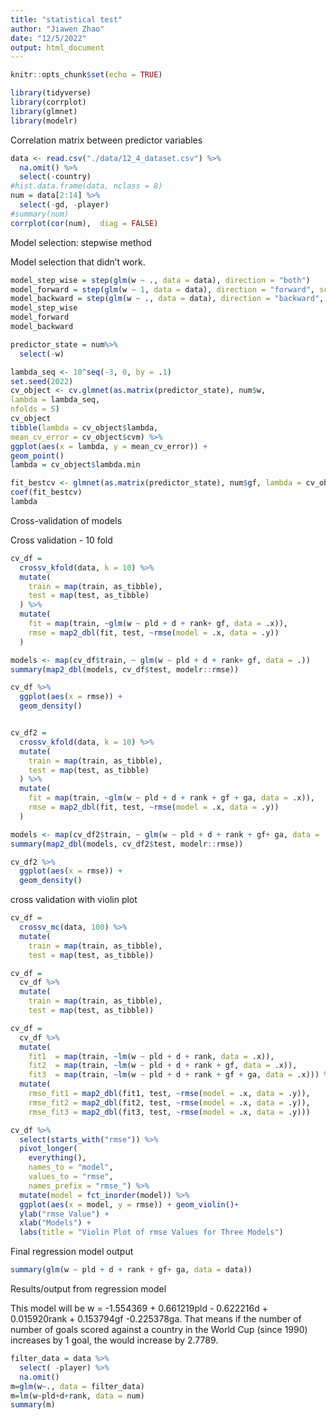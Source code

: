 ```yaml
---
title: "statistical test"
author: "Jiawen Zhao"
date: "12/5/2022"
output: html_document
---
```


```r
knitr::opts_chunk$set(echo = TRUE)
```

```r
library(tidyverse)
library(corrplot)
library(glmnet)
library(modelr)
```

Correlation matrix between predictor variables

```r
data <- read.csv("./data/12_4_dataset.csv") %>% 
  na.omit() %>% 
  select(-country)
#hist.data.frame(data, nclass = 8)
num = data[2:14] %>% 
  select(-gd, -player)
#summary(num)
corrplot(cor(num),  diag = FALSE)
```

Model selection: stepwise method

Model selection that didn't work.
```r
model_step_wise = step(glm(w ~ ., data = data), direction = "both")
model_forward = step(glm(w ~ 1, data = data), direction = "forward", scope = formula(lm(gf ~ ., data = data)), test = "F")
model_backward = step(glm(w ~ ., data = data), direction = "backward", test = "F")
model_step_wise
model_forward
model_backward
```

```r
predictor_state = num%>%
  select(-w)

lambda_seq <- 10^seq(-3, 0, by = .1)
set.seed(2022)
cv_object <- cv.glmnet(as.matrix(predictor_state), num$w,
lambda = lambda_seq,
nfolds = 5)
cv_object
tibble(lambda = cv_object$lambda,
mean_cv_error = cv_object$cvm) %>%
ggplot(aes(x = lambda, y = mean_cv_error)) +
geom_point()
lambda = cv_object$lambda.min

fit_bestcv <- glmnet(as.matrix(predictor_state), num$gf, lambda = cv_object$lambda.min)
coef(fit_bestcv)
lambda

```


Cross-validation of models

Cross validation - 10 fold
```r
cv_df = 
  crossv_kfold(data, k = 10) %>%
  mutate(
    train = map(train, as_tibble),
    test = map(test, as_tibble)
  ) %>%
  mutate(
    fit = map(train, ~glm(w ~ pld + d + rank+ gf, data = .x)),
    rmse = map2_dbl(fit, test, ~rmse(model = .x, data = .y))
  )

models <- map(cv_df$train, ~ glm(w ~ pld + d + rank+ gf, data = .))
summary(map2_dbl(models, cv_df$test, modelr::rmse))

cv_df %>%
  ggplot(aes(x = rmse)) +
  geom_density()


cv_df2 = 
  crossv_kfold(data, k = 10) %>%
  mutate(
    train = map(train, as_tibble),
    test = map(test, as_tibble)
  ) %>%
  mutate(
    fit = map(train, ~glm(w ~ pld + d + rank + gf + ga, data = .x)),
    rmse = map2_dbl(fit, test, ~rmse(model = .x, data = .y))
  )

models <- map(cv_df2$train, ~ glm(w ~ pld + d + rank + gf+ ga, data = .))
summary(map2_dbl(models, cv_df2$test, modelr::rmse))

cv_df2 %>%
  ggplot(aes(x = rmse)) +
  geom_density()
```


cross validation with violin plot
```r
cv_df =
  crossv_mc(data, 100) %>% 
  mutate(
    train = map(train, as_tibble),
    test = map(test, as_tibble))

cv_df =
  cv_df %>% 
  mutate(
    train = map(train, as_tibble),
    test = map(test, as_tibble))

cv_df = 
  cv_df %>% 
  mutate(
    fit1  = map(train, ~lm(w ~ pld + d + rank, data = .x)),
    fit2  = map(train, ~lm(w ~ pld + d + rank + gf, data = .x)),
    fit3  = map(train, ~lm(w ~ pld + d + rank + gf + ga, data = .x))) %>% 
  mutate(
    rmse_fit1 = map2_dbl(fit1, test, ~rmse(model = .x, data = .y)),
    rmse_fit2 = map2_dbl(fit2, test, ~rmse(model = .x, data = .y)),
    rmse_fit3 = map2_dbl(fit3, test, ~rmse(model = .x, data = .y)))

cv_df %>% 
  select(starts_with("rmse")) %>% 
  pivot_longer(
    everything(),
    names_to = "model", 
    values_to = "rmse",
    names_prefix = "rmse_") %>% 
  mutate(model = fct_inorder(model)) %>% 
  ggplot(aes(x = model, y = rmse)) + geom_violin()+
  ylab("rmse Value") +
  xlab("Models") +
  labs(title = "Violin Plot of rmse Values for Three Models")
```


Final regression model output


```r
summary(glm(w ~ pld + d + rank + gf+ ga, data = data))
```

Results/output from regression model


This model will be w = -1.554369 + 0.661219pld - 0.622216d + 0.015920rank + 0.153794gf -0.225378ga.
That means if the number of number of goals scored against a country in the World Cup (since 1990) increases by 1 goal, the would increase by 2.7789.


```r
filter_data = data %>% 
  select( -player) %>%  
  na.omit()
m=glm(w~., data = filter_data)
m=lm(w~pld+d+rank, data = num)
summary(m)

```

